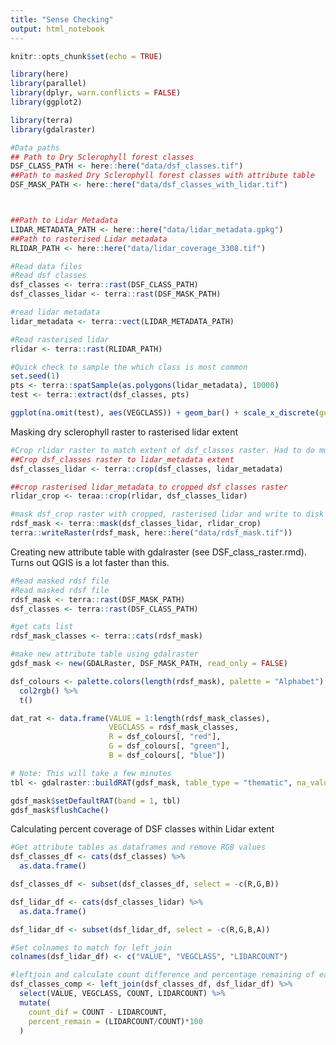 ```yaml
---
title: "Sense Checking"
output: html_notebook
---
```


```r
knitr::opts_chunk$set(echo = TRUE)

library(here)
library(parallel)
library(dplyr, warn.conflicts = FALSE)
library(ggplot2)

library(terra)
library(gdalraster)

```

```r
#Data paths
## Path to Dry Sclerophyll forest classes
DSF_CLASS_PATH <- here::here("data/dsf_classes.tif")
##Path to masked Dry Sclerophyll forest classes with attribute table
DSF_MASK_PATH <- here::here("data/dsf_classes_with_lidar.tif")



##Path to Lidar Metadata
LIDAR_METADATA_PATH <- here::here("data/lidar_metadata.gpkg")
##Path to rasterised Lidar metadata
RLIDAR_PATH <- here::here("data/lidar_coverage_3308.tif")
```

```r
#Read data files
#Read dsf classes
dsf_classes <- terra::rast(DSF_CLASS_PATH)
dsf_classes_lidar <- terra::rast(DSF_MASK_PATH)

#read lidar metadata
lidar_metadata <- terra::vect(LIDAR_METADATA_PATH)

#Read rasterised lidar
rlidar <- terra::rast(RLIDAR_PATH)
```

```r
#Quick check to sample the which class is most common
set.seed(1)
pts <- terra::spatSample(as.polygons(lidar_metadata), 10000)
test <- terra::extract(dsf_classes, pts)

ggplot(na.omit(test), aes(VEGCLASS)) + geom_bar() + scale_x_discrete(guide = guide_axis(angle = 90))
```

Masking dry sclerophyll raster to rasterised lidar extent

```r
#Crop rlidar raster to match extent of dsf_classes raster. Had to do multiple crops to get it working
##Crop dsf_classes raster to lidar_metadata extent
dsf_classes_lidar <- terra::crop(dsf_classes, lidar_metadata)

##crop rasterised lidar_metadata to cropped dsf classes raster 
rlidar_crop <- teraa::crop(rlidar, dsf_classes_lidar)

#mask dsf_crop raster with cropped, rasterised lidar and write to disk
rdsf_mask <- terra::mask(dsf_classes_lidar, rlidar_crop)
terra::writeRaster(rdsf_mask, here::here("data/rdsf_mask.tif"))
```

Creating new attribute table with gdalraster (see DSF_class_raster.rmd). Turns out QGIS is a lot faster than this.

```r
#Read masked rdsf file
#Read masked rdsf file
rdsf_mask <- terra::rast(DSF_MASK_PATH)
dsf_classes <- terra::rast(DSF_CLASS_PATH)

#get cats list
rdsf_mask_classes <- terra::cats(rdsf_mask)

#make new attribute table using gdalraster
gdsf_mask <- new(GDALRaster, DSF_MASK_PATH, read_only = FALSE)

dsf_colours <- palette.colors(length(rdsf_mask), palette = "Alphabet") %>%
  col2rgb() %>%
  t()

dat_rat <- data.frame(VALUE = 1:length(rdsf_mask_classes),
                      VEGCLASS = rdsf_mask_classes,
                      R = dsf_colours[, "red"],
                      G = dsf_colours[, "green"],
                      B = dsf_colours[, "blue"])

# Note: This will take a few minutes
tbl <- gdalraster::buildRAT(gdsf_mask, table_type = "thematic", na_value = -9999, join_df = dat_rat)

gdsf_mask$setDefaultRAT(band = 1, tbl)
gdsf_mask$flushCache()
```

Calculating percent coverage of DSF classes within Lidar extent

```r
#Get attribute tables as dataframes and remove RGB values
dsf_classes_df <- cats(dsf_classes) %>% 
  as.data.frame()

dsf_classes_df <- subset(dsf_classes_df, select = -c(R,G,B))

dsf_lidar_df <- cats(dsf_classes_lidar) %>% 
  as.data.frame()

dsf_lidar_df <- subset(dsf_lidar_df, select = -c(R,G,B,A))

#Set colnames to match for left_join
colnames(dsf_lidar_df) <- c("VALUE", "VEGCLASS", "LIDARCOUNT")

#leftjoin and calculate count difference and percentage remaining of each class
dsf_classes_comp <- left_join(dsf_classes_df, dsf_lidar_df) %>% 
  select(VALUE, VEGCLASS, COUNT, LIDARCOUNT) %>% 
  mutate(
    count_dif = COUNT - LIDARCOUNT,
    percent_remain = (LIDARCOUNT/COUNT)*100
  )

```

